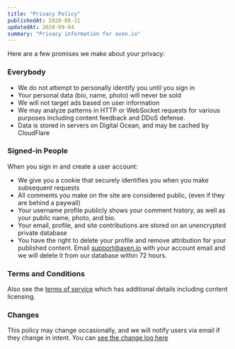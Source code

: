 ```yaml
---
title: "Privacy Policy"
publishedAt: 2020-08-31
updatedAt: 2020-09-04
summary: "Privacy information for aven.io"
---
```


Here are a few promises we make about your privacy:


### Everybody

- We do not attempt to personally identify you until you sign in
- Your personal data (bio, name, photo) will never be sold
- We will not target ads based on user information
- We may analyze patterns in HTTP or WebSocket requests for various purposes including content feedback and DDoS defense.
- Data is stored in servers on Digital Ocean, and may be cached by CloudFlare

### Signed-in People

When you sign in and create a user account:

- We give you a cookie that securely identifies you when you make subsequent requests
- All comments you make on the site are considered public, (even if they are behind a paywall)
- Your username profile publicly shows your comment history, as well as your public name, photo, and bio.
- Your email, profile, and site contributions are stored on an unencrypted private database
- You have the right to delete your profile and remove attribution for your published content. Email [support@aven.io](mailto:support@aven.io) with your account email and we will delete it from our database within 72 hours.

### Terms and Conditions

Also see the [terms of service](/terms-conditions) which has additional details including content licensing.

### Changes

This policy may change occasionally, and we will notify users via email if they change in intent. You can [see the change log here](https://github.com/AvenCloud/sky/commits/main/pages/terms-conditions.mdx)

<!--- © Aven LLC and Aven Contributors. Licensed under Creative Commons BY-NC-SA 4.0 https://creativecommons.org/licenses/by-nc-sa/4.0/ -->
